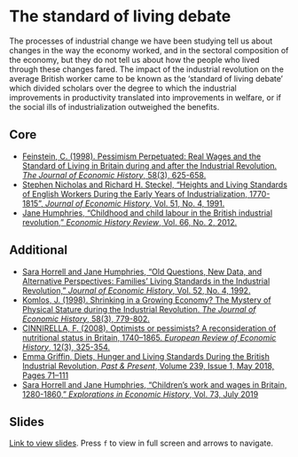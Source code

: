 # The standard of living debate

The processes of industrial change we have been studying tell us about
changes in the way the economy worked, and in the sectoral composition of 
the economy, but they do not tell us about how the people who lived 
through these changes fared. The impact of the industrial revolution on
the average British worker came to be known as the 'standard of living 
debate' which divided scholars over the degree to which the industrial
improvements in productivity translated into improvements in welfare,
or if the social ills of industrialization outweighed the benefits.

## Core

+ [Feinstein, C. (1998). Pessimism Perpetuated: Real Wages and the Standard of Living in Britain during and after the Industrial Revolution. *The Journal of Economic History*, 58(3), 625-658.]( https://doi.org/10.1017/S0022050700021100)
+ [Stephen Nicholas and Richard H. Steckel, "Heights and Living Standards of English Workers During the Early Years of Industrialization, 1770-1815", *Journal of Economic History*, Vol. 51, No. 4, 1991.](https://www.jstor.org/stable/2123399)
+ [Jane Humphries, "Childhood and child labour in the British industrial revolution," *Economic History Review*, Vol. 66, No. 2, 2012.](https://doi.org/10.1111/j.1468-0289.2012.00651.x)

## Additional

+ [Sara Horrell and Jane Humphries, "Old Questions, New Data, and Alternative Perspectives: Families' Living Standards in the Industrial Revolution," *Journal of Economic History*, Vol. 52, No. 4, 1992.](https://doi.org/10.1017/S0022050700011931)
+ [Komlos, J. (1998). Shrinking in a Growing Economy? The Mystery of Physical Stature during the Industrial Revolution. *The Journal of Economic History*, 58(3), 779-802.](https://doi.org/10.1017/S0022050700021161){target="_blank"}
+ [CINNIRELLA, F. (2008). Optimists or pessimists? A reconsideration of nutritional status in Britain, 1740–1865. *European Review of Economic History*, 12(3), 325-354.](https://doi.org/10.1017/S136149160800227X){target="_blank"}
+ [Emma Griffin, Diets, Hunger and Living Standards During the British Industrial Revolution, *Past & Present*, Volume 239, Issue 1, May 2018, Pages 71–111](https://doi.org/10.1093/pastj/gtx061){target="_blank"}
+ [Sara Horrell and Jane Humphries, "Children's work and wages in Britain, 1280-1860," *Explorations in Economic History*, Vol. 73, July 2019](https://doi.org/10.1016/j.eeh.2019.04.001){target="_blank"}

## Slides

[Link to view slides](https://gabrielfgm.github.io/beh-slides/08_standard_of_living_debate#1). Press `f` to view in full screen and arrows to navigate.
